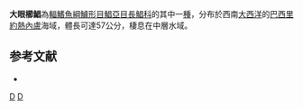 {{Speciesbox
| taxon = Hyperoglyphe macrophthalma
| status = NE
| status_system = IUCN3.1
| binomial_authority = [[Miranda_Ribeiro|Miranda Ribeiro]], 1915
| synonyms = *''Toledia macrophthalma''<br /><small>Miranda Ribeiro, 1915</small>
}}

'''大眼櫛鯧'''為[[輻鰭魚綱|輻鰭魚綱]][[鱸形目|鱸形目]][[鯧亞目|鯧亞目]][[長鯧科|長鯧科]]的其中一[[種|種]]，分布於西南[[大西洋|大西洋]]的[[巴西|巴西]][[里約熱內盧|里約熱內盧]]海域，體長可達57公分，棲息在中層水域。

== 参考文献 ==
{{reflist}}
*{{FishBase_species|genus=Hyperoglyphe|species=macrophthalma|year=2012|month=7}}

{{taxonbar}}
[[Category:_1915年描述的鱼类|D]]
[[Category:櫛鯧屬|D]]